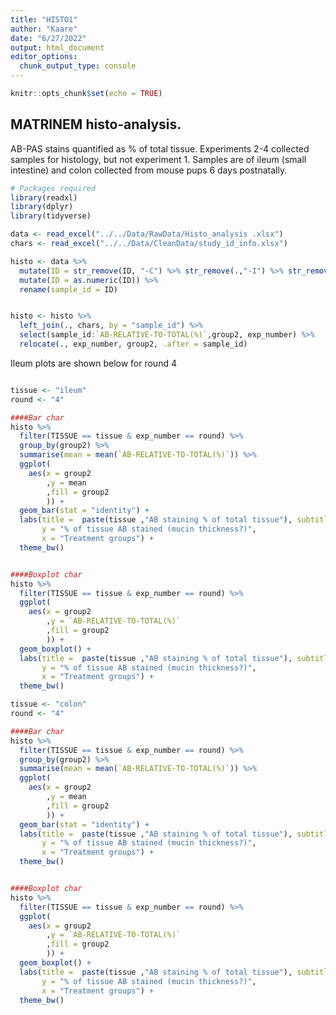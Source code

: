 ```yaml
---
title: "HISTO1"
author: "Kaare"
date: "6/27/2022"
output: html_document
editor_options: 
  chunk_output_type: console
---
```


```r
knitr::opts_chunk$set(echo = TRUE)
```

## MATRINEM histo-analysis. 
AB-PAS stains quantified as % of total tissue. Experiments 2-4 collected samples for histology, but not experiment 1. 
Samples are of ileum (small intestine) and colon collected from mouse pups 6 days postnatally.

```r
# Packages required
library(readxl)
library(dplyr)
library(tidyverse)
```


```r
data <- read_excel("../../Data/RawData/Histo_analysis .xlsx")
chars <- read_excel("../../Data/CleanData/study_id_info.xlsx")

```

```r
histo <- data %>% 
  mutate(ID = str_remove(ID, "-C") %>% str_remove(.,"-I") %>% str_remove(.," I")) %>% 
  mutate(ID = as.numeric(ID)) %>% 
  rename(sample_id = ID)


histo <- histo %>%  
  left_join(., chars, by = "sample_id") %>% 
  select(sample_id:`AB-RELATIVE-TO-TOTAL(%)`,group2, exp_number) %>% 
  relocate(., exp_number, group2, .after = sample_id) 

```

Ileum plots are shown below for round 4

```r

```

```r
tissue <- "ileum"
round <- "4"

####Bar char 
histo %>%  
  filter(TISSUE == tissue & exp_number == round) %>% 
  group_by(group2) %>% 
  summarise(mean = mean(`AB-RELATIVE-TO-TOTAL(%)`)) %>% 
  ggplot(
    aes(x = group2 
        ,y = mean 
        ,fill = group2
        )) +
  geom_bar(stat = "identity") + 
  labs(title =  paste(tissue ,"AB staining % of total tissue"), subtitle = "No subtitle",
       y = "% of tissue AB stained (mucin thickness?)",
       x = "Treatment groups") + 
  theme_bw()


####Boxplot char 
histo %>%  
  filter(TISSUE == tissue & exp_number == round) %>% 
  ggplot(
    aes(x = group2 
        ,y = `AB-RELATIVE-TO-TOTAL(%)` 
        ,fill = group2
        )) +
  geom_boxplot() + 
  labs(title =  paste(tissue ,"AB staining % of total tissue"), subtitle = "No subtitle",
       y = "% of tissue AB stained (mucin thickness?)",
       x = "Treatment groups") + 
  theme_bw()

```

```r
tissue <- "colon"
round <- "4"

####Bar char 
histo %>%  
  filter(TISSUE == tissue & exp_number == round) %>% 
  group_by(group2) %>% 
  summarise(mean = mean(`AB-RELATIVE-TO-TOTAL(%)`)) %>% 
  ggplot(
    aes(x = group2 
        ,y = mean 
        ,fill = group2
        )) +
  geom_bar(stat = "identity") + 
  labs(title =  paste(tissue ,"AB staining % of total tissue"), subtitle = tissue,
       y = "% of tissue AB stained (mucin thickness?)",
       x = "Treatment groups") + 
  theme_bw()


####Boxplot char 
histo %>%  
  filter(TISSUE == tissue & exp_number == round) %>% 
  ggplot(
    aes(x = group2 
        ,y = `AB-RELATIVE-TO-TOTAL(%)` 
        ,fill = group2
        )) +
  geom_boxplot() + 
  labs(title =  paste(tissue ,"AB staining % of total tissue"), subtitle = "No subtitle",
       y = "% of tissue AB stained (mucin thickness?)",
       x = "Treatment groups") + 
  theme_bw()

```



